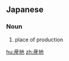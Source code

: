 {{also|產地|产地}}
==Japanese==
{{ja-kanjitab|さん|ち|yomi=o}}

===Noun===
{{ja-noun|さんち|kyu=產地}}

# place of production

[[hu:産地]]
[[zh:産地]]